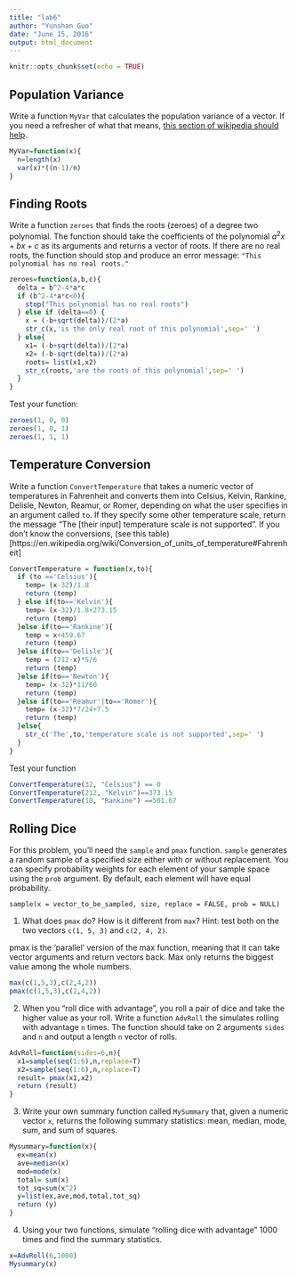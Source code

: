 ```yaml
---
title: "lab6"
author: "Yunshan Guo"
date: "June 15, 2016"
output: html_document
---
```


```r
knitr::opts_chunk$set(echo = TRUE)
```

## Population Variance

Write a function `MyVar` that calculates the population variance of a vector.  If you need a refresher of what that means, [this section of wikipedia should help](https://en.wikipedia.org/wiki/Variance#Population_variance_and_sample_variance).
```r
MyVar=function(x){
  n=length(x)
  var(x)*((n-1)/n)
}
```


## Finding Roots
Write a function `zeroes` that finds the roots (zeroes) of a degree two polynomial.  The function should take the coefficients of the polynomial $a^2x + bx + c$ as its arguments and returns a vector of roots.  If there are no real roots, the function should stop and produce an error message: `"This polynomial has no real roots."`
```r
zeroes=function(a,b,c){
  delta = b^2-4*a*c
  if (b^2-4*a*c<0){
    stop("This polynomial has no real roots")
  } else if (delta==0) {
    x = (-b+sqrt(delta))/(2*a)
    str_c(x,'is the only real root of this polynomial',sep=' ')
  } else{
    x1= (-b+sqrt(delta))/(2*a)
    x2= (-b-sqrt(delta))/(2*a)
    roots= list(x1,x2)
    str_c(roots,'are the roots of this polynomial',sep=' ') 
  }
}
```


Test your function:
```r
zeroes(1, 0, 0)
zeroes(1, 0, 1)
zeroes(1, 1, 1)
```

## Temperature Conversion

Write a function `ConvertTemperature` that takes a numeric vector of temperatures in Fahrenheit and converts them into Celsius, Kelvin, Rankine, Delisle, Newton, Reamur, or Romer, depending on what the user specifies in an argument called `to`.  If they specify some other temperature scale, return the message "The [their input] temperature scale is not supported".  If you don't know the conversions, (see this table)[https://en.wikipedia.org/wiki/Conversion_of_units_of_temperature#Fahrenheit]
```r
ConvertTemperature = function(x,to){
  if (to =='Celsius'){
    temp= (x-32)/1.8
    return (temp)
  } else if(to=='Kelvin'){
    temp= (x-32)/1.8+273.15
    return (temp)
  }else if(to=='Rankine'){
    temp = x+459.67
    return (temp)
  }else if(to=='Delisle'){
    temp = (212-x)*5/6
    return (temp)
  }else if(to=='Newton'){
    temp= (x-32)*11/60
    return (temp)
  }else if(to=='Reamur'|to=='Romer'){
    temp= (x-32)*7/24+7.5
    return (temp)
  }else{
    str_c('The',to,'temperature scale is not supported',sep=' ')
  }
}
```


Test your function
```r
ConvertTemperature(32, "Celsius") == 0
ConvertTemperature(212, "Kelvin")==373.15 
ConvertTemperature(10, "Rankine") ==501.67
```


## Rolling Dice

For this problem, you'll need the `sample` and `pmax` function.  `sample` generates a random sample of a specified size either with or without replacement.  You can specify probability weights for each element of your sample space using the `prob` argument.  By default, each element will have equal probability.
```
sample(x = vector_to_be_sampled, size, replace = FALSE, prob = NULL)
```
1. What does `pmax` do? How is it different from `max`? Hint: test both on the two vectors `c(1, 5, 3)` and `c(2, 4, 2)`.

pmax is the ‘parallel’ version of the max function, meaning that it can take vector arguments and return vectors back. Max only returns the biggest value among the whole numbers. 
```r
max(c(1,5,3),c(2,4,2))
pmax(c(1,5,3),c(2,4,2))
```

2. When you "roll dice with advantage", you roll a pair of dice and take the higher value as your roll.  Write a function `AdvRoll` the simulates rolling with advantage `n` times. The function should take on 2 arguments `sides` and `n` and output a length `n` vector of rolls.
```r
AdvRoll=function(sides=6,n){
  x1=sample(seq(1:6),n,replace=T)
  x2=sample(seq(1:6),n,replace=T)
  result= pmax(x1,x2)
  return (result)
}
```

3. Write your own summary function called `MySummary` that, given a numeric vector `x`, returns the following summary statistics: mean, median, mode, sum, and sum of squares.
```r
Mysummary=function(x){
  ex=mean(x)
  ave=median(x)
  mod=mode(x)
  total= sum(x)
  tot_sq=sum(x^2)
  y=list(ex,ave,mod,total,tot_sq)
  return (y)
}
```

4. Using your two functions, simulate "rolling dice with advantage" 1000 times and find the summary statistics.
```r
x=AdvRoll(6,1000)
Mysummary(x)
```




